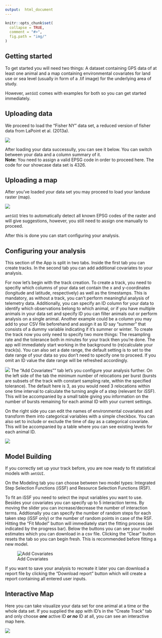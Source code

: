 ```yaml
---
output:  html_document
---
```


<!-- HELP.md is generated from HELP.Rmd Please edit that file -->

```r
knitr::opts_chunk$set(
  collapse = TRUE,
  comment = "#>",
  fig.path = "img/"
)
```
## Getting started

To get started you will need two things: A dataset containing GPS data of at least one animal and a map containing environmental covariates for land use or sea level (usually in form of a .tif image) for the underlying area of study.

However, `amtGUI` comes with examples for both so you can get started immediately.

## Uploading data

We proceed to load the "Fisher NY" data set, a reduced version of fisher data from LaPoint et al. (2013a).

![](img/data-wide.png)

After loading your data successully, you can see it below. You can switch between your data and a column summary of it.  
**Note:** You need to assign a valid EPSG code in order to proceed here. The code for our showcase data set is 4326.


## Uploading a map 

After you've loaded your data set you may proceed to load your landuse raster (map).

![](img/map-wide.png)

`amtGUI` tries to automatically detect all known EPSG codes of the raster and will give suggestions, however, you still need to assign one manually to proceed.

After this is done you can start configuring your analysis.

## Configuring your analysis

This section of the App is split in two tabs. Inside the first tab you can create tracks. In the second tab you can add additional covariates to your analysis.

For now let's begin with the track creation. To create a track, you need to specifiy which columns of your data set contain the x and y-coordinates (longitude and latitude, respectively) as well as the timestamps. This is mandatory, as without a track, you can't perform meaningful analysis of telemetry data. Additionally, you can specify an ID column for your data to identify which observations belong to which animal, or if you have multiple animals in your data set and specify ID you can filter animals out or perform analysis on a single animal. Another example could be a column you may add to your CSV file beforehand and assign it as ID say "summer" that consists of a dummy variable indicating if it's summer or winter. To create the track now you only need to specify two more things: The resampling rate and the tolerance both in minutes for your track then you're done. The app will immediately start working in the background to (re)calculate your track(s). You can also set a date range, the default setting is to set to the date range of your data so you don't need to specify one to proceed. If you omit an ID value the date range will be refreshed accordingly.

![](img/track-wide.png)
The "Add Covariates"" tab let's you configure your analysis further. On the left side of the tab the minimum number of relocations per burst (bursts are subsets of the track with constant sampling rate, within the specified tolerance). The default here is 3, as you would need 3 relocations within one time interval to calculate the turning angle of a step (relevant for iSSF). This will be accompanied by a small table giving you information on the number of bursts remaining for each animal ID with your current settings.

On the right side you can edit the names of environmental covariates and transform them into categorical variables with a simple checkbox. You can also set to include or exclude the time of day as a categorical covariate. This will be accompanied by a table where you can see existing levels for each animal ID.

![](img/addc-wide.png)

## Model Building

If you correctly set up your track before, you are now ready to fit statistical models with `amtGUI`.

On the Modeling tab you can choose between two model types: Integrated Step Selection Functions (iSSF) and Resource Selection Functions (RSF).  

To fit an iSSF you need to select the input variables you want to use. Besides your covariates you can specify up to 5 interaction terms. By moving the slider you can increase/decrease the number of interaction terms. Addtionally you can specify the number of random steps for each taken step (iSSF only) or the number of random points in case of the RSF. Hitting the "Fit Model" button will immediately start the fitting process (as indicated by the progress bar). Below the buttons you can see your model estimates which you can download in a csv file. Clicking the "Clear" button resets the tab so you can begin fresh. This is recommended before fitting a new model. 

![Add Covariates](img/issf-wide.png)

If you want to save your analysis to recreate it later you can download a report file by clicking the "Download report" button which will create a report containing all entered user inputs.

## Interactive Map

Here you can take visualize your data set for one animal at a time or the whole data set. If you supplied the app with ID's in the "Create Track" tab and only choose ***one*** active ID ***or no*** ID at all, you can see an interactive map here.

![](img/intmap-wide.png)

